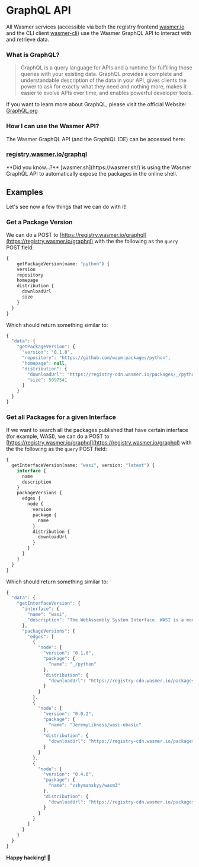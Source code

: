 
# GraphQL API

All Wasmer services (accessible via both the registry frontend [wasmer.io](https://wasmer.io/) and the CLI client [wasmer-cli](https://github.com/wasmerio/wasmer)) use the Wasmer GraphQL API to interact with and retrieve data.

### What is GraphQL?

> GraphQL is a query language for APIs and a runtime for fulfilling those queries with your existing data. GraphQL provides a complete and understandable description of the data in your API, gives clients the power to ask for exactly what they need and nothing more, makes it easier to evolve APIs over time, and enables powerful developer tools.

If you want to learn more about GraphQL, please visit the official Website: [GraphQL.org](https://graphql.org/)

### How I can use the Wasmer API?

The Wasmer GraphQL API \(and the GraphiQL IDE\) can be accessed here:

### [**registry.wasmer.io/graphql**](https://registry.wasmer.io/graphql)

<Callout type="info">
**Did you know...?** [wasmer.sh](https://wasmer.sh/) is using the Wasmer GraphQL API to automatically expose the packages in the online shell.
</Callout>

## Examples

Let's see now a few things that we can do with it!

### Get a Package Version

We can do a POST to [https://registry.wasmer.io/graphql](https://registry.wasmer.io/graphql) with the the following as the `query` POST field:

```graphql
{
    getPackageVersion(name: "python") {
    version
    repository
    homepage
    distribution {
      downloadUrl
      size
    }
  }
}
```

Which should return something similar to:

```javascript
{
  "data": {
    "getPackageVersion": {
      "version": "0.1.0",
      "repository": "https://github.com/wapm-packages/python",
      "homepage": null,
      "distribution": {
        "downloadUrl": "https://registry-cdn.wasmer.io/packages/_/python/python-0.1.0.tar.gz",
        "size": 5097541
      }
    }
  }
}
```

### Get all Packages for a given Interface

If we want to search all the packages published that have certain interface \(for example, WASI\), we can do a POST to [https://registry.wasmer.io/graphql](https://registry.wasmer.io/graphql) with the the following as the `query` POST field:

```graphql
{
  getInterfaceVersion(name: "wasi", version: "latest") {
    interface {
      name
      description
    }
    packageVersions {
      edges {
        node {
          version
          package {
            name
          }
          distribution {
            downloadUrl
          }
        }
      }
    }
  }
}
```

Which should return something similar to:

```javascript
{
  "data": {
    "getInterfaceVersion": {
      "interface": {
        "name": "wasi",
        "description": "The WebAssembly System Interface. WASI is a modular system interface for WebAssembly. It’s focused on security and portability."
      },
      "packageVersions": {
        "edges": [
          {
            "node": {
              "version": "0.1.0",
              "package": {
                "name": "_/python"
              },
              "distribution": {
                "downloadUrl": "https://registry-cdn.wasmer.io/packages/_/python/python-0.1.0.tar.gz"
              }
            }
          },
          {
            "node": {
              "version": "0.0.2",
              "package": {
                "name": "JeremyLikness/wasi-ubasic"
              },
              "distribution": {
                "downloadUrl": "https://registry-cdn.wasmer.io/packages/JeremyLikness/wasi-ubasic/wasi-ubasic-0.0.2.tar.gz"
              }
            }
          },
          {
            "node": {
              "version": "0.4.6",
              "package": {
                "name": "vshymanskyy/wasm3"
              },
              "distribution": {
                "downloadUrl": "https://registry-cdn.wasmer.io/packages/vshymanskyy/wasm3/wasm3-0.4.6.tar.gz"
              }
            }
          }
        ]
      }
    }
  }
}
```

**Happy hacking! 🎉**

